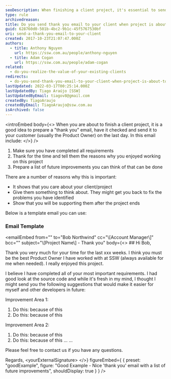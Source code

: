 ```yaml
---
seoDescription: When finishing a client project, it's essential to send a "thank you" email to show appreciation and highlight potential improvements. This gesture demonstrates that you care about your clients and their projects, and it may lead to future collaborations or referrals.
type: rule
archivedreason:
title: Do you send thank you email to your client when project is about to end?
guid: 628760d0-501b-4bc2-9b1c-45f5767530bf
uri: send-a-thank-you-email-to-your-client
created: 2017-10-23T21:07:47.000Z
authors:
  - title: Anthony Nguyen
    url: https://ssw.com.au/people/anthony-nguyen
  - title: Adam Cogan
    url: https://ssw.com.au/people/adam-cogan
related:
  - do-you-realize-the-value-of-your-existing-clients
redirects:
  - do-you-send-thank-you-email-to-your-client-when-project-is-about-to-end
lastUpdated: 2022-03-17T00:25:14.000Z
lastUpdatedBy: Tiago Araújo [SSW]
lastUpdatedByEmail: tiagov8@gmail.com
createdBy: TiagoAraujo
createdByEmail: TiagoAraujo@ssw.com.au
isArchived: false
---
```


<introEmbed
  body={<>
When you are about to finish a client project, it is a good idea to prepare a "thank you" email, have it checked and send it to your customer (usually the Product Owner) on the last day. In this email include:
  </>}
/>
1. Make sure you have completed all requirements
2. Thank for the time and tell them the reasons why you enjoyed working on this project
3. Prepare a list of future improvements you can think of that can be done

There are a number of reasons why this is important:

- It shows that you care about your client/project
- Give them something to think about. They might get you back to fix the problems you have identified
- Show that you will be supporting them after the project ends

Below is a template email you can use:

### Email Template

<emailEmbed
  from=""
  to="Bob Northwind"
  cc="\\[Account Manager\\]"
  bcc=""
  subject="\\[Project Name\\] - Thank you"
  body={<>
    ## Hi Bob,

Thank you very much for your time for the last xxx weeks. I think you must be the best Product Owner I have worked with at SSW (always available for me when needed). I really enjoyed this project.

I believe I have completed all of your most important requirements. I had good look at the source code and while it's fresh in my mind, I thought I might send you the following suggestions that would make it easier for myself and other developers in future:

Improvement Area 1:

1. Do this: because of this
2. Do this: because of this

Improvement Area 2:

1. Do this: because of this
2. Do this: because of this
   ...
   ...

Please feel free to contact us if you have any questions.

Regards,
&lt;yourExternalSignature&gt;
  </>}
  figureEmbed={ {
    preset: "goodExample",
    figure: "Good Example - Nice 'thank you' email with a list of future improvements",
    shouldDisplay: true
  } }
/>
